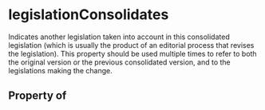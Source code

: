 # legislationConsolidates

Indicates another legislation taken into account in this consolidated legislation (which is usually the product of an editorial process that revises the legislation). This property should be used multiple times to refer to both the original version or the previous consolidated version, and to the legislations making the change.

## Property of



